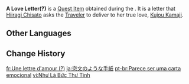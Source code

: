 {{Item Infobox
|id           = 100903
|image        = Item Sealed Letter.png
|type         = Quest Items
|description  = A letter that [[Hiiragi Chisato]] has written for [[Kujou Kamaji]]. She would be mad if you opened it up without her permission...
|memento      = Yes
|source1      = [[Ritou Escape Plan]]
}}
'''A Love Letter(?)''' is a [[Quest Item]] obtained during the {{Quest|Ritou Escape Plan}}. It is a letter that [[Hiiragi Chisato]] asks the [[Traveler]] to deliver to her true love, [[Kujou Kamaji]].

==Other Languages==
{{Other Languages
|en      = A Love Letter(?)
|zhs     = 似乎是一封情信
|zhs_rm  = Sìhū Shì Yī Fēng Qíng Xìn
|zht     = 似乎是一封情書
|zht_rm  = Sìhū Shì Yī Fēng Qíng Xìn
|ja      = 恋文のような手紙
|ja_rm   = Koibumi no You-na Tegami
|ko      = 연애 편지?
|es      = Algo parecido a una carta de amor
|fr      = Une lettre d'amour (?)
|ru      = Любовное письмо?
|th      = จดหมายรัก (เหรอ?)
|th_rm   = Chot-mai Rak (Roe?)
|vi      = Như Là Bức Thư Tình
|de      = Ein Liebesbrief?
|id      = Sepucuk Surat Cinta...?
|pt      = Parece ser uma carta emocional
|tr      = Bir Aşk Mektubu (?)
|it      = Una lettera d'amore (?)
}}

==Change History==
{{Change History|2.0}}

[[fr:Une lettre d'amour (?)]]
[[ja:恋文のような手紙]]
[[pt-br:Parece ser uma carta emocional]]
[[vi:Như Là Bức Thư Tình]]